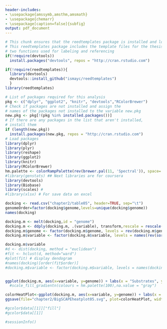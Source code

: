 ```yaml
---
header-includes:
- \usepackage{amssymb,amsthm,amsmath}
- \usepackage{chemarr}
- \usepackage[caption=false]{subfig}
output: pdf_document
---
```


```r
# This chunk ensures that the reedtemplates package is installed and loaded
# This reedtemplates package includes the template files for the thesis and also
# two functions used for labeling and referencing
if(!require(devtools))
  install.packages("devtools", repos = "http://cran.rstudio.com")

if(!require(reedtemplates)){
  library(devtools)
  devtools::install_github("ismayc/reedtemplates")
  }
library(reedtemplates)
```

```r
# List of packages required for this analysis
pkg <- c("dplyr", "ggplot2", "knitr", "devtools","RColorBrewer")
# Check if packages are not installed and assign the
# names of the packages not installed to the variable new.pkg
new.pkg <- pkg[!(pkg %in% installed.packages())]
# If there are any packages in the list that aren't installed,
# install them
if (length(new.pkg))
  install.packages(new.pkg, repos = "http://cran.rstudio.com")
# Load packages
library(dplyr)
library(plyr)
library(reshape)
library(ggplot2)
library(knitr)
library(RColorBrewer)
hm.palette <- colorRampPalette(rev(brewer.pal(11, 'Spectral')), space='Lab')  
#library(genstats) ## Next libraries are for coursera
library(devtools)
library(Biobase)
library(scales) # 
#library(xlsx) # For save data on excel

```

```r
docking <- read.csv("chapter2/table05", header=TRUE, sep="\t")
genomeOrder=factor(docking$genome,levels=unique(docking$genome))
names(docking)

docking.m <- melt(docking,id = "genome")
docking.m <- ddply(docking.m, .(variable), transform,rescale = rescale(value))
docking.m$genome <- factor(docking.m$genome, levels = rev(docking.m$genome[order(genomeOrder)]))
docking.m$variable <- factor(docking.m$variable, levels = names(rev(sort(apply(docking[,-1],2,sum)))))

docking.m$variable
#d <- dist(docking, method = "euclidean")
#fit <- hclust(d, method="ward") 
#plot(fit) # display dendogram
#names(docking)[order(fit$order)]
#docking.m$variable <- factor(docking.m$variable, levels = names(docking)[order(fit$order)])


ggplot(docking.m, aes(x=variable, y=genome)) + labs(x = "Substrates", y = "genome",text = element_text(size=12))+ geom_raster(aes(fill=value))+theme_bw()+theme(plot.title = element_text(size = 14, face = "bold"), text = element_text(size = 12), axis.title = element_text(face="bold"), axis.text.x=element_text(angle = 90,size = 6))+scale_fill_gradient(low = "white", high = "black",na.value = "orange")
  #scale_fill_gradientn(colours = hm.palette(100),na.value = "gray")

colorHeatPlot<-ggplot(docking.m, aes(x=variable, y=genome)) + labs(x = "Substrates", y = "genome",text = element_text(size=12))+ geom_raster(aes(fill=value))+theme_bw()+theme(plot.title = element_text(size = 14, face = "bold"), text = element_text(size = 12), axis.title = element_text(face="bold"), axis.text.x=element_text(angle = 90,size = 6))+scale_fill_gradient(low = "white", high = "black",na.value = "orange")
ggsave(file="chapter2/BigSCAPEheatplot05.svg", plot=colorHeatPlot, width=10, height=15)

#gcolor$data[[1]]["fill"]
#gcolor$data[[1]]


```


```r
#sessionInfo()

```